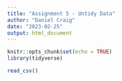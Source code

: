 ```yaml
---
title: "Assignment 5 - Untidy Data"
author: "Daniel Craig"
date: "2023-02-25"
output: html_document
---
```


```r
knitr::opts_chunk$set(echo = TRUE)
library(tidyverse)
```

```r
read_csv()
```

